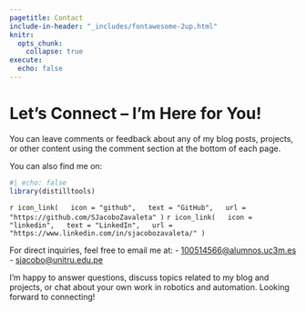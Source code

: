 ```yaml
---
pagetitle: Contact
include-in-header: "_includes/fontawesome-2up.html"
knitr:
  opts_chunk: 
    collapse: true
execute: 
  echo: false
---
```


# [Let's Connect – I'm Here for You!]{.primary}

You can leave comments or feedback about any of my blog posts, projects, or other content using the comment section at the bottom of each page.

You can also find me on:

```r
#| echo: false
library(distilltools)
```

`r icon_link(
  icon = "github",
  text = "GitHub",
  url = "https://github.com/SJacoboZavaleta"
)`
`r icon_link(
  icon = "linkedin",
  text = "LinkedIn",
  url = "https://www.linkedin.com/in/sjacobozavaleta/"
)`

For direct inquiries, feel free to email me at:
- [100514566@alumnos.uc3m.es](.heading-font)
- [sjacobo@unitru.edu.pe](.heading-font)

I'm happy to answer questions, discuss topics related to my blog and projects, or chat about your own work in robotics and automation. Looking forward to connecting!
